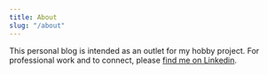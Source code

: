 ```yaml
---
title: About
slug: "/about"
---
```


This personal blog is intended as an outlet for my hobby project. For professional work and to connect, please [find me on Linkedin](https://www.linkedin.com/in/oisinbates/). 
